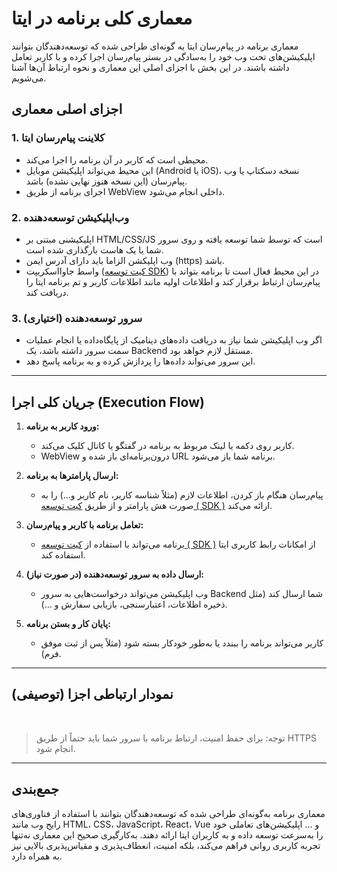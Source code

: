 
# معماری کلی برنامه در ایتا

معماری برنامه در پیام‌رسان ایتا به گونه‌ای طراحی شده که توسعه‌دهندگان بتوانند اپلیکیشن‌های تحت وب خود را به‌سادگی در بستر پیام‌رسان اجرا کرده و با کاربر تعامل داشته باشند. در این بخش با اجزای اصلی این معماری و نحوه ارتباط آن‌ها آشنا می‌شویم.

## اجزای اصلی معماری

### 1. کلاینت پیام‌رسان ایتا
- محیطی است که کاربر در آن برنامه را اجرا می‌کند.
- این محیط می‌تواند اپلیکیشن موبایل (Android یا iOS)، نسخه دسکتاپ یا وب پیام‌رسان (این نسخه هنوز نهایی نشده) باشد.
- اجرای برنامه از طریق WebView داخلی انجام می‌شود.

### 2. وب‌اپلیکیشن توسعه‌دهنده
- اپلیکیشنی مبتنی بر HTML/CSS/JS است که توسط شما توسعه یافته و روی سرور شما یا یک هاست بارگذاری شده است.
- وب اپلیکشن الزاما باید دارای آدرس ایمن (https) باشد.
- واسط جاوااسکریپت ([کیت توسعه  SDK](Develop/JsSDK)) در این محیط فعال است تا برنامه بتواند با پیام‌رسان ارتباط برقرار کند و اطلاعات اولیه مانند اطلاعات کاربر و تم برنامه ایتا را دریافت کند.

### 3. سرور توسعه‌دهنده (اختیاری)
- اگر وب اپلیکیشن شما نیاز به دریافت داده‌های دینامیک از پایگاه‌داده یا انجام عملیات سمت سرور داشته باشد، یک Backend مستقل لازم خواهد بود.
- این سرور می‌تواند داده‌ها را پردازش کرده و به برنامه پاسخ دهد.


[//]: # (### 4. سرور پیام‌رسان ایتا)

[//]: # (- مسئول صدور توکن دسترسی کاربر به برنامه است.)

[//]: # (- اطلاعات مربوط به هر برنامه &#40;مانند URL، مجوزها، آیکون و...&#41; در این بخش ثبت و مدیریت می‌شود.)

[//]: # (- احراز هویت کاربر، ثبت رویدادها و گزارش‌گیری از فعالیت برنامه نیز از این قسمت انجام می‌شود.)

---

## جریان کلی اجرا (Execution Flow)

1. **ورود کاربر به برنامه:**
   - کاربر روی دکمه یا لینک مربوط به برنامه در گفتگو یا کانال کلیک می‌کند.
   - WebView درون‌برنامه‌ای باز شده و URL برنامه شما باز می‌شود.

2. **ارسال پارامترها به برنامه:**
   - پیام‌رسان هنگام باز کردن، اطلاعات لازم (مثلاً شناسه کاربر، نام کاربر و...) را به صورت هش پارامتر و از طریق [کیت توسعه ( SDK )](Develop/JsSDK) ارائه می‌کند.

3. **تعامل برنامه با کاربر و پیام‌رسان:**
   - برنامه می‌تواند با استفاده از [کیت توسعه ( SDK )](Develop/JsSDK) از امکانات رابط کاربری ایتا استفاده کند.

4. **ارسال داده به سرور توسعه‌دهنده (در صورت نیاز):**
   - وب اپلیکیشن می‌تواند درخواست‌هایی به سرور Backend شما ارسال کند (مثل ذخیره اطلاعات، اعتبارسنجی، بازیابی سفارش و ...).

5. **پایان کار و بستن برنامه:**
   - کاربر می‌تواند برنامه را ببندد یا به‌طور خودکار بسته شود (مثلاً پس از ثبت موفق فرم).

---

## نمودار ارتباطی اجزا (توصیفی)

<FlowImage />
<br/>

>  توجه: برای حفظ امنیت، ارتباط برنامه با سرور شما باید حتماً از طریق HTTPS انجام شود.

---

## جمع‌بندی

معماری برنامه به‌گونه‌ای طراحی شده که توسعه‌دهندگان بتوانند با استفاده از فناوری‌های رایج وب مانند HTML، CSS، JavaScript، React، Vue و ... اپلیکیشن‌های تعاملی خود را به‌سرعت توسعه داده و به کاربران ایتا ارائه دهند. به‌کارگیری صحیح این معماری نه‌تنها تجربه کاربری روانی فراهم می‌کند، بلکه امنیت، انعطاف‌پذیری و مقیاس‌پذیری بالایی نیز به همراه دارد.